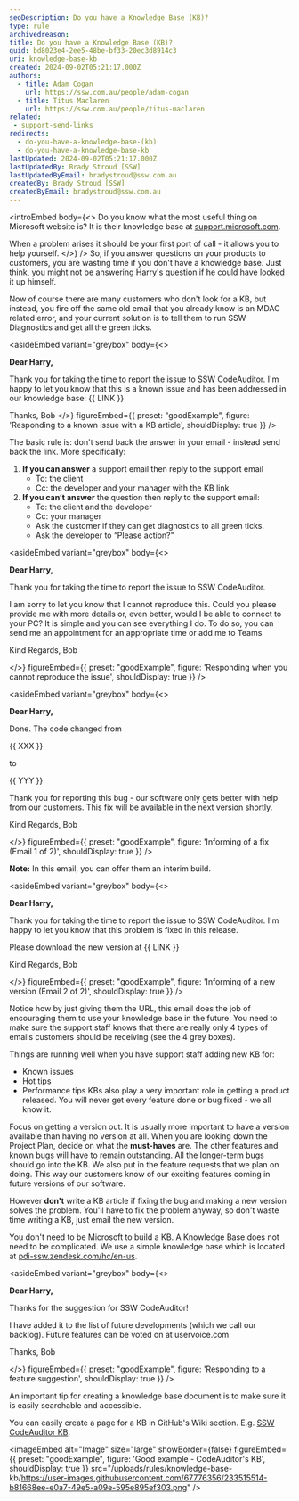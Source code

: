 ```yaml
---
seoDescription: Do you have a Knowledge Base (KB)?
type: rule
archivedreason:
title: Do you have a Knowledge Base (KB)?
guid: bd8023e4-2ee5-48be-bf33-20ec3d8914c3
uri: knowledge-base-kb
created: 2024-09-02T05:21:17.000Z
authors:
  - title: Adam Cogan
    url: https://ssw.com.au/people/adam-cogan
  - title: Titus Maclaren
    url: https://ssw.com.au/people/titus-maclaren
related:
 - support-send-links
redirects:
  - do-you-have-a-knowledge-base-(kb)
  - do-you-have-a-knowledge-base-kb
lastUpdated: 2024-09-02T05:21:17.000Z
lastUpdatedBy: Brady Stroud [SSW]
lastUpdatedByEmail: bradystroud@ssw.com.au
createdBy: Brady Stroud [SSW]
createdByEmail: bradystroud@ssw.com.au
---
```


<introEmbed
  body={<>
Do you know what the most useful thing on Microsoft website is? It is their knowledge base at [support.microsoft.com](https://support.microsoft.com/).

When a problem arises it should be your first port of call - it allows you to help yourself.
  </>}
/>
So, if you answer questions on your products to customers, you are wasting time if you don't have a knowledge base. Just think, you might not be answering Harry's question if he could have looked it up himself.

Now of course there are many customers who don't look for a KB, but instead, you fire off the same old email that you already know is an MDAC related error, and your current solution is to tell them to run SSW Diagnostics and get all the green ticks.

<asideEmbed
  variant="greybox"
  body={<>
    
**Dear Harry,**

Thank you for taking the time to report the issue to SSW CodeAuditor. I'm happy to let you know that this is a known issue and has been addressed in our knowledge base: &#123;&#123; LINK &#125;&#125;

Thanks,
Bob
  </>}
  figureEmbed={{
    preset: "goodExample",
    figure: 'Responding to a known issue with a KB article',
    shouldDisplay: true
  }}
/>

The basic rule is: don't send back the answer in your email - instead send back the link. More specifically:

1. **If you can answer** a support email then reply to the support email
   * To: the client
   * Cc: the developer and your manager with the KB link
2. **If you can’t answer** the question then reply to the support email:
   * To: the client and the developer
   * Cc: your manager
   * Ask the customer if they can get diagnostics to all green ticks.
   * Ask the developer to “Please action?"

<asideEmbed
  variant="greybox"
  body={<>
    
**Dear Harry,**

Thank you for taking the time to report the issue to SSW CodeAuditor.

I am sorry to let you know that I cannot reproduce this. Could you please provide me with more details or, even better, would I be able to connect to your PC? It is simple and you can see everything I do. To do so, you can send me an appointment for an appropriate time or add me to Teams

Kind Regards,
Bob

  </>}
  figureEmbed={{
    preset: "goodExample",
    figure: 'Responding when you cannot reproduce the issue',
    shouldDisplay: true
  }}
/>

<asideEmbed
  variant="greybox"
  body={<>
    
**Dear Harry,**

Done. The code changed from

&#123;&#123; XXX &#125;&#125;

to

&#123;&#123; YYY &#125;&#125;

Thank you for reporting this bug - our software only gets better with help from our customers. This fix will be available in the next version shortly.

Kind Regards,
Bob

  </>}
  figureEmbed={{
    preset: "goodExample",
    figure: 'Informing of a fix (Email 1 of 2)',
    shouldDisplay: true
  }}
/>

**Note:** In this email, you can offer them an interim build.

<asideEmbed
  variant="greybox"
  body={<>
    
**Dear Harry,**

Thank you for taking the time to report the issue to SSW CodeAuditor. I'm happy to let you know that this problem is fixed in this release.

Please download the new version at &#123;&#123; LINK &#125;&#125;

Kind Regards,
Bob

  </>}
  figureEmbed={{
    preset: "goodExample",
    figure: 'Informing of a new version (Email 2 of 2)',
    shouldDisplay: true
  }}
/>

Notice how by just giving them the URL, this email does the job of encouraging them to use your knowledge base in the future. You need to make sure the support staff knows that there are really only 4 types of emails customers should be receiving (see the 4 grey boxes).

Things are running well when you have support staff adding new KB for:

* Known issues
* Hot tips
* Performance tips KBs also play a very important role in getting a product released. You will never get every feature done or bug fixed - we all know it.

Focus on getting a version out. It is usually more important to have a version available than having no version at all. When you are looking down the Project Plan, decide on what the **must-haves** are. The other features and known bugs will have to remain outstanding. All the longer-term bugs should go into the KB. We also put in the feature requests that we plan on doing. This way our customers know of our exciting features coming in future versions of our software.

However **don't** write a KB article if fixing the bug and making a new version solves the problem. You'll have to fix the problem anyway, so don't waste time writing a KB, just email the new version.

You don't need to be Microsoft to build a KB. A Knowledge Base does not need to be complicated. We use a simple knowledge base which is located at [pdi-ssw.zendesk.com/hc/en-us](https://pdi-ssw.zendesk.com/hc/).

<asideEmbed
  variant="greybox"
  body={<>
    
**Dear Harry,**

Thanks for the suggestion for SSW CodeAuditor!

I have added it to the list of future developments (which we call our backlog). Future features can be voted on at uservoice.com

Thanks,
Bob

  </>}
  figureEmbed={{
    preset: "goodExample",
    figure: 'Responding to a feature suggestion',
    shouldDisplay: true
  }}
/>

An important tip for creating a knowledge base document is to make sure it is easily searchable and accessible.

You can easily create a page for a KB in GitHub's Wiki section. E.g. [SSW CodeAuditor KB](<https://github.com/SSWConsulting/SSW.CodeAuditor/wiki/SSW-CodeAuditor-Knowledge-Base-(KB)>).

<imageEmbed
  alt="Image"
  size="large"
  showBorder={false}
  figureEmbed={{
    preset: "goodExample",
    figure: 'Good example - CodeAuditor\'s KB',
    shouldDisplay: true
  }}
  src="/uploads/rules/knowledge-base-kb/https://user-images.githubusercontent.com/67776356/233515514-b81668ee-e0a7-49e5-a09e-595e895ef303.png"
/>
